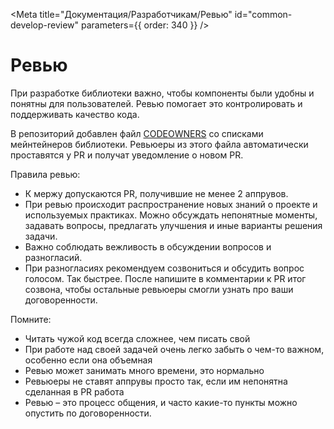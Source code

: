 
<Meta
  title="Документация/Разработчикам/Ревью"
  id="common-develop-review"
  parameters={{ order: 340 }}
/>

# Ревью

При разработке библиотеки важно, чтобы компоненты были удобны и понятны для пользователей. Ревью помогает это контролировать и поддерживать качество кода.

В репозиторий добавлен файл [CODEOWNERS](https://github.com/gazprom-neft/consta-widgets-new/blob/master/.github/CODEOWNERS) со списками мейнтейнеров библиотеки. Ревьюеры из этого файла автоматически проставятся у PR и получат уведомление о новом PR.

Правила ревью:

- К мержу допускаются PR, получившие не менее 2 аппрувов.
- При ревью происходит распространение новых знаний о проекте и используемых практиках. Можно обсуждать непонятные моменты, задавать вопросы, предлагать улучшения и иные варианты решения задачи.
- Важно соблюдать вежливость в обсуждении вопросов и разногласий.
- При разногласиях рекомендуем созвониться и обсудить вопрос голосом. Так быстрее. После напишите в комментарии к PR итог созвона, чтобы остальные ревьюеры смогли узнать про ваши договоренности.

Помните:

- Читать чужой код всегда сложнее, чем писать свой
- При работе над своей задачей очень легко забыть о чем-то важном, особенно если она объемная
- Ревью может занимать много времени, это нормально
- Ревьюеры не ставят аппрувы просто так, если им непонятна сделанная в PR работа
- Ревью – это процесс общения, и часто какие-то пункты можно опустить по договоренности.
